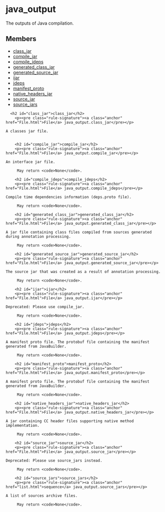 <html devsite>
<head>
  <meta name="project_path" value="/_project.yaml">
  <meta name="book_path" value="/versions/6.1.0/_book.yaml">
</head>
<body>

<h1 class="page-title" id="modules.java_output">java_output</h1>

<!-- {% raw %} -->

The outputs of Java compilation.

<h2>Members</h2>
<ul>
    <li>
    <a href="#class_jar">class_jar</a>
  </li>
      <li>
    <a href="#compile_jar">compile_jar</a>
  </li>
      <li>
    <a href="#compile_jdeps">compile_jdeps</a>
  </li>
      <li>
    <a href="#generated_class_jar">generated_class_jar</a>
  </li>
      <li>
    <a href="#generated_source_jar">generated_source_jar</a>
  </li>
      <li>
    <a href="#ijar">ijar</a>
  </li>
      <li>
    <a href="#jdeps">jdeps</a>
  </li>
      <li>
    <a href="#manifest_proto">manifest_proto</a>
  </li>
      <li>
    <a href="#native_headers_jar">native_headers_jar</a>
  </li>
      <li>
    <a href="#source_jar">source_jar</a>
  </li>
      <li>
    <a href="#source_jars">source_jars</a>
  </li>
  </ul>

      <h2 id="class_jar">class_jar</h2>
        <p><pre class="rule-signature"><a class="anchor" href="File.html">File</a> java_output.class_jar</pre></p>

    A classes jar file.


        <h2 id="compile_jar">compile_jar</h2>
        <p><pre class="rule-signature"><a class="anchor" href="File.html">File</a> java_output.compile_jar</pre></p>

    An interface jar file.

         May return <code>None</code>.

        <h2 id="compile_jdeps">compile_jdeps</h2>
        <p><pre class="rule-signature"><a class="anchor" href="File.html">File</a> java_output.compile_jdeps</pre></p>

    Compile time dependencies information (deps.proto file).

         May return <code>None</code>.

        <h2 id="generated_class_jar">generated_class_jar</h2>
        <p><pre class="rule-signature"><a class="anchor" href="File.html">File</a> java_output.generated_class_jar</pre></p>

    A jar file containing class files compiled from sources generated during annotation processing.

         May return <code>None</code>.

        <h2 id="generated_source_jar">generated_source_jar</h2>
        <p><pre class="rule-signature"><a class="anchor" href="File.html">File</a> java_output.generated_source_jar</pre></p>

    The source jar that was created as a result of annotation processing.

         May return <code>None</code>.

        <h2 id="ijar">ijar</h2>
        <p><pre class="rule-signature"><a class="anchor" href="File.html">File</a> java_output.ijar</pre></p>

    Deprecated: Please use compile_jar.

         May return <code>None</code>.

        <h2 id="jdeps">jdeps</h2>
        <p><pre class="rule-signature"><a class="anchor" href="File.html">File</a> java_output.jdeps</pre></p>

    A manifest proto file. The protobuf file containing the manifest generated from JavaBuilder.

         May return <code>None</code>.

        <h2 id="manifest_proto">manifest_proto</h2>
        <p><pre class="rule-signature"><a class="anchor" href="File.html">File</a> java_output.manifest_proto</pre></p>

    A manifest proto file. The protobuf file containing the manifest generated from JavaBuilder.

         May return <code>None</code>.

        <h2 id="native_headers_jar">native_headers_jar</h2>
        <p><pre class="rule-signature"><a class="anchor" href="File.html">File</a> java_output.native_headers_jar</pre></p>

    A jar containing CC header files supporting native method implementation.

         May return <code>None</code>.

        <h2 id="source_jar">source_jar</h2>
        <p><pre class="rule-signature"><a class="anchor" href="File.html">File</a> java_output.source_jar</pre></p>

    Deprecated: Please use source_jars instead.

         May return <code>None</code>.

        <h2 id="source_jars">source_jars</h2>
        <p><pre class="rule-signature"><a class="anchor" href="list.html">sequence</a> java_output.source_jars</pre></p>

    A list of sources archive files.

         May return <code>None</code>.


</body>
</html>

<!-- {% endraw %} -->
